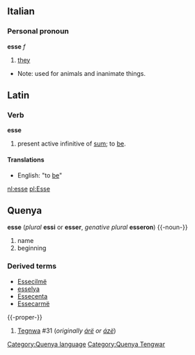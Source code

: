==Italian==
===Personal pronoun===
'''esse''' ''f''
# [[they]]
*Note: used for animals and inanimate things.

==Latin==
===Verb===
'''esse'''

#present active infinitive of [[sum]]; to [[be]].
====Translations====
*English: "to [[be]]"

[[nl:esse]]
[[pl:Esse]]
==Quenya==
'''esse''' (''plural'' '''essi''' or '''esser''', ''genative plural'' '''esseron''')
{{-noun-}}
# name
# beginning
===Derived terms===
*[[Essecilmë]]
*[[esselya]]
*[[Essecenta]]
*[[Essecarmë]]
{{-proper-}}
# [[Tegnwa]] #31 (''originally [[árë]] or [[ázë]]'')
{{Tengwar|k}}
[[Category:Quenya language]]
[[Category:Quenya Tengwar]]